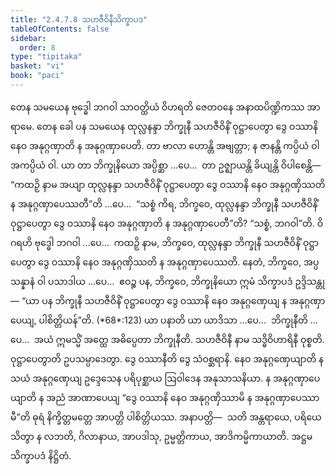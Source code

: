 ```yaml
---
title: "2.4.7.8 သဟဇီဝိနီသိက္ခာပဒ"
tableOfContents: false
sidebar:
  order: 8
type: "tipitaka"
basket: "vi"
book: "paci"
---
```



<DynamicBreadcrumb />

<Division number="1107" book="paci" e="ch" v="2" p="429">

<Paragraph number="3269" book="paci">
တေန သမယေန ဗုဒ္ဓေါ ဘဂဝါ သာဝတ္ထိယံ ဝိဟရတိ ဇေတဝနေ အနာထပိဏ္ဍိကဿ အာရာမေ. တေန ခေါ ပန သမယေန ထုလ္လနန္ဒာ ဘိက္ခုနီ သဟဇီဝိနိံ ဝုဋ္ဌာပေတွာ ဒွေ ဝဿာနိ နေဝ အနုဂ္ဂဏှာတိ န အနုဂ္ဂဏှာပေတိ. တာ ဗာလာ ဟောန္တိ အဗျတ္တာ; န ဇာနန္တိ ကပ္ပိယံ ဝါ အကပ္ပိယံ ဝါ.
</Paragraph>

<Paragraph number="3270" book="paci">
ယာ တာ ဘိက္ခုနိယော အပ္ပိစ္ဆာ …ပေ…  တာ ဥဇ္ဈာယန္တိ ခိယျန္တိ ဝိပါစေန္တိ—  “ကထဉှိ နာမ အယျာ ထုလ္လနန္ဒာ သဟဇီဝိနိံ ဝုဋ္ဌာပေတွာ ဒွေ ဝဿာနိ နေဝ အနုဂ္ဂဏှိဿတိ န အနုဂ္ဂဏှာပေဿတီ”တိ …ပေ…  “သစ္စံ ကိရ, ဘိက္ခဝေ, ထုလ္လနန္ဒာ ဘိက္ခုနီ သဟဇီဝိနိံ ဝုဋ္ဌာပေတွာ ဒွေ ဝဿာနိ နေဝ အနုဂ္ဂဏှာတိ န အနုဂ္ဂဏှာပေတီ”တိ? “သစ္စံ, ဘဂဝါ”တိ. ဝိဂရဟိ ဗုဒ္ဓေါ ဘဂဝါ …ပေ…  ကထဉှိ နာမ, ဘိက္ခဝေ, ထုလ္လနန္ဒာ ဘိက္ခုနီ သဟဇီဝိနိံ ဝုဋ္ဌာပေတွာ ဒွေ ဝဿာနိ နေဝ အနုဂ္ဂဏှိဿတိ န အနုဂ္ဂဏှာပေဿတိ. နေတံ, ဘိက္ခဝေ, အပ္ပသန္နာနံ ဝါ ပသာဒါယ …ပေ…  ဧဝဉ္စ ပန, ဘိက္ခဝေ, ဘိက္ခုနိယော ဣမံ သိက္ခာပဒံ ဥဒ္ဒိသန္တု—
</Paragraph>

</Division>
<Division number="1108" book="paci" e="ch" v="2" p="430">

<Paragraph number="3271" book="paci">
<Emphasis>“ယာ ပန ဘိက္ခုနီ သဟဇီဝိနိံ ဝုဋ္ဌာပေတွာ ဒွေ ဝဿာနိ နေဝ အနုဂ္ဂဏှေယျ န အနုဂ္ဂဏှာပေယျ, ပါစိတ္တိယန်”</Emphasis>တိ. (*68*:<Emphasis>123</Emphasis>)
</Paragraph>

</Division>
<Division number="1109" book="paci" e="ch" v="2" p="430">

<Paragraph number="3272" book="paci">
<Emphasis>ယာ ပနာ</Emphasis>တိ ယာ ယာဒိသာ …ပေ…  <Emphasis>ဘိက္ခုနီ</Emphasis>တိ …ပေ…  အယံ ဣမသ္မိံ အတ္ထေ အဓိပ္ပေတာ ဘိက္ခုနီတိ.
</Paragraph>

<Paragraph number="3273" book="paci">
<Emphasis>သဟဇီဝိနီ</Emphasis> နာမ သဒ္ဓိဝိဟာရိနီ ဝုစ္စတိ. <Emphasis>ဝုဋ္ဌာပေတွာ</Emphasis>တိ ဥပသမ္ပာဒေတွာ. <Emphasis>ဒွေ ဝဿာနီ</Emphasis>တိ ဒွေ သံဝစ္ဆရာနိ.
</Paragraph>

<Paragraph number="3274" book="paci">
<Emphasis>နေဝ အနုဂ္ဂဏှေယျာ</Emphasis>တိ န သယံ အနုဂ္ဂဏှေယျ ဥဒ္ဒေသေန ပရိပုစ္ဆာယ ဩဝါဒေန အနုသာသနိယာ.
</Paragraph>

<Paragraph number="3275" book="paci">
<Emphasis>န အနုဂ္ဂဏှာပေယျာ</Emphasis>တိ န အညံ အာဏာပေယျ “ဒွေ ဝဿာနိ နေဝ အနုဂ္ဂဏှိဿာမိ န အနုဂ္ဂဏှာပေဿာမီ”တိ ဓုရံ နိက္ခိတ္တမတ္တေ အာပတ္တိ ပါစိတ္တိယဿ.
</Paragraph>

</Division>
<Division number="1110" book="paci" e="ch" v="2" p="430">

<Paragraph number="3276" book="paci">
အနာပတ္တိ—  သတိ အန္တရာယေ, ပရိယေသိတွာ န လဘတိ, ဂိလာနာယ, အာပဒါသု, ဥမ္မတ္တိကာယ, အာဒိကမ္မိကာယာတိ.

</Paragraph>
</Division>

<Paragraph number="3277" type="center" book="paci">
အဋ္ဌမသိက္ခာပဒံ နိဋ္ဌိတံ.
</Paragraph>